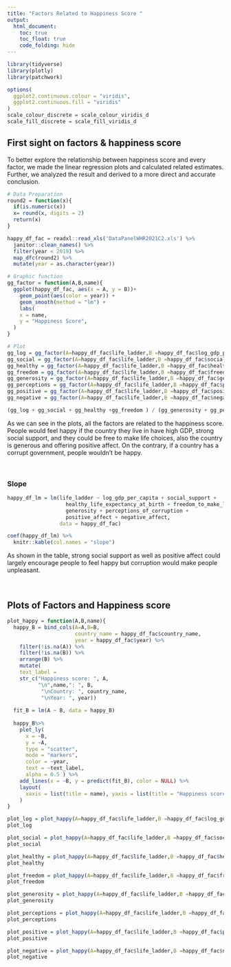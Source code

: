 ```yaml
---
title: "Factors Related to Happiness Score "
output: 
  html_document:
    toc: true
    toc_float: true
    code_folding: hide
---
```


```r
library(tidyverse)
library(plotly)
library(patchwork)

options(
  ggplot2.continuous.colour = "viridis",
  ggplot2.continuous.fill = "viridis"
)
scale_colour_discrete = scale_colour_viridis_d
scale_fill_discrete = scale_fill_viridis_d
```

## First sight on factors & happiness score

To better explore the relationship between happiness score and every factor, we made the linear regression plots and calculated related estimates. Further, we analyzed the result and derived to a more direct and accurate conclusion. 

```r
# Data Preparation
round2 = function(x){
  if(is.numeric(x))
  x= round(x, digits = 2)
  return(x)
}

happy_df_fac = readxl::read_xls('DataPanelWHR2021C2.xls') %>% 
  janitor::clean_names() %>% 
  filter(year < 2019) %>% 
  map_dfc(round2) %>%
  mutate(year = as.character(year))

# Graphic function
gg_factor = function(A,B,name){
  ggplot(happy_df_fac, aes(x = A, y = B))+
    geom_point(aes(color = year)) +
    geom_smooth(method = "lm") +
    labs(
    x = name,
    y = "Happiness Score",
  )
}

# Plot
gg_log = gg_factor(A=happy_df_fac$life_ladder,B =happy_df_fac$log_gdp_per_capita, name = "log_gdp_per_capita")
gg_social = gg_factor(A=happy_df_fac$life_ladder,B =happy_df_fac$social_support, name = "social_support")
gg_healthy = gg_factor(A=happy_df_fac$life_ladder,B =happy_df_fac$healthy_life_expectancy_at_birth, name = "healthy_life_expectancy_at_birth")
gg_freedom = gg_factor(A=happy_df_fac$life_ladder,B =happy_df_fac$freedom_to_make_life_choices, name = "freedom_to_make_life_choices")
gg_generosity = gg_factor(A=happy_df_fac$life_ladder,B =happy_df_fac$generosity, name = "generosity")
gg_perceptions = gg_factor(A=happy_df_fac$life_ladder,B =happy_df_fac$perceptions_of_corruption, name = "perceptions_of_corruption")
gg_positive = gg_factor(A=happy_df_fac$life_ladder,B =happy_df_fac$positive_affect, name = "positive_affect")
gg_negative = gg_factor(A=happy_df_fac$life_ladder,B =happy_df_fac$negative_affect, name = "negative_affect")
```

```r
(gg_log + gg_social + gg_healthy +gg_freedom ) / (gg_generosity + gg_perceptions + gg_positive + gg_negative)
```

As we can see in the plots, all the factors are related to the happiness score. People would feel happy if the country they live in have high GDP, strong social support, and they could be free to make life choices, also the country is generous and offering positive affect. On the contrary, if a country has a corrupt government, people wouldn’t be happy.

<br>

### Slope

```r
happy_df_lm = lm(life_ladder ~ log_gdp_per_capita + social_support +
                   healthy_life_expectancy_at_birth + freedom_to_make_life_choices +
                   generosity + perceptions_of_corruption + 
                   positive_affect + negative_affect,
                 data = happy_df_fac)

coef(happy_df_lm) %>%
  knitr::kable(col.names = "slope")
```

As shown in the table, strong social support as well as positive affect could largely encourage people to feel happy but corruption would make people unpleasant.

<br>

## Plots of Factors and Happiness score

```r
plot_happy = function(A,B,name){
  happy_B = bind_cols(A=A,B=B,
                      country_name = happy_df_fac$country_name,
                      year = happy_df_fac$year) %>% 
    filter(!is.na(A)) %>%
    filter(!is.na(B)) %>%
    arrange(B) %>%
    mutate(
    text_label = 
    str_c("Happiness score: ", A,
          "\n",name,": ", B,
           "\nCountry: ", country_name,
           "\nYear: ", year))
  
  fit_B = lm(A ~ B, data = happy_B)
  
  happy_B%>%
    plot_ly(
      x = ~B,
      y = ~A,
      type = "scatter",
      mode = "markers",
      color = ~year,
      text = ~text_label,
      alpha = 0.5 ) %>%
    add_lines(x = ~B, y = predict(fit_B), color = NULL) %>%
    layout(
      xaxis = list(title = name), yaxis = list(title = "Happiness score")
    )
}
```


```r
plot_log = plot_happy(A=happy_df_fac$life_ladder,B =happy_df_fac$log_gdp_per_capita, name = "log_gdp_per_capita")
plot_log
```


```r
plot_social = plot_happy(A=happy_df_fac$life_ladder,B =happy_df_fac$social_support, name = "social_support")
plot_social
```


```r
plot_healthy = plot_happy(A=happy_df_fac$life_ladder,B =happy_df_fac$healthy_life_expectancy_at_birth, name = "healthy_life_expectancy_at_birth")
plot_healthy
```


```r
plot_freedom = plot_happy(A=happy_df_fac$life_ladder,B =happy_df_fac$freedom_to_make_life_choices, name = "freedom_to_make_life_choices")
plot_freedom
```


```r
plot_generosity = plot_happy(A=happy_df_fac$life_ladder,B =happy_df_fac$generosity, name = "generosity")
plot_generosity
```


```r
plot_perceptions = plot_happy(A=happy_df_fac$life_ladder,B =happy_df_fac$perceptions_of_corruption, name = "perceptions_of_corruption")
plot_perceptions
```


```r
plot_positive = plot_happy(A=happy_df_fac$life_ladder,B =happy_df_fac$positive_affect, name = "positive_affect")
plot_positive
```


```r
plot_negative = plot_happy(A=happy_df_fac$life_ladder,B =happy_df_fac$negative_affect, name = "negative_affect")
plot_negative

```

